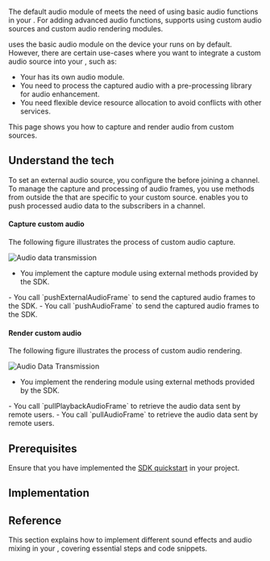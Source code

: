 
The default audio module of <Vpd k="SDK" /> meets the need of using basic audio functions in your <Vpl k="CLIENT" />. For adding advanced audio functions, <Vpd k="SDK" /> supports using custom audio sources and custom audio rendering modules.

<Vg k="VSDK" /> uses the basic audio module on the device your <Vpl k="CLIENT" /> runs on by default. However, there are certain use-cases where you want to integrate a custom audio source into your <Vpl k="CLIENT" />, such as:

* Your <Vpl k="CLIENT" /> has its own audio module.
* You need to process the captured audio with a pre-processing library for audio enhancement.
* You need flexible device resource allocation to avoid conflicts with other services.

<PlatformWrapper platform = "[android, windows, macos, ios, web, unreal]">

This page shows you how to capture and render audio from custom sources.

## Understand the tech

To set an external audio source, you configure the <Vg k="ENGINE" /> before joining a channel. To manage the capture and processing of audio frames, you use methods from outside the <Vg k="VSDK" /> that are specific to your custom source. <Vg k="VSDK" /> enables you to push processed audio data to the subscribers in a channel.

<PlatformWrapper notAllowed="web">

#### Capture custom audio
The following figure illustrates the process of custom audio capture.

![Audio data transmission](/images/video-sdk/audio-data-transmission.svg)

- You implement the capture module using external methods provided by the SDK.
<PlatformWrapper notAllowed="unreal">
- You call `pushExternalAudioFrame` to send the captured audio frames to the SDK.
</PlatformWrapper>
<PlatformWrapper platform="unreal">
- You call `pushAudioFrame` to send the captured audio frames to the SDK.
</PlatformWrapper>


#### Render custom audio

The following figure illustrates the process of custom audio rendering.

![Audio Data Transmission](/images/video-sdk/custom-audio-rendering-sdk.svg)

- You implement the rendering module using external methods provided by the SDK.
<PlatformWrapper notAllowed="unreal">
- You call `pullPlaybackAudioFrame` to retrieve the audio data sent by remote users.
</PlatformWrapper>
<PlatformWrapper platform="unreal">
- You call `pullAudioFrame` to retrieve the audio data sent by remote users.
</PlatformWrapper>

</PlatformWrapper>

## Prerequisites
Ensure that you have implemented the [SDK quickstart](/realtime-communication/get-started/get-started-sdk) in your project.

## Implementation
<ProjectImplement/>

## Reference

This section explains how to implement different sound effects and audio mixing in your <Vpl k="CLIENT"/>, covering essential steps and code snippets.

<Reference/>

</PlatformWrapper>
<PlatformWrapper notAllowed = "[android, windows, macos, ios, web, unreal]">
<NotAvailable />
</PlatformWrapper>